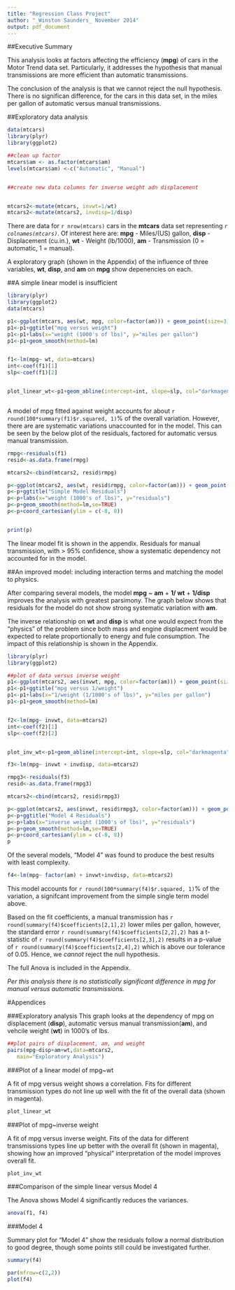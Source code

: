 ```yaml
---
title: "Regression Class Project"
author: "_Winston Saunders_ November 2014"
output: pdf_document
---
```


##Executive Summary

This analysis looks at factors affecting the efficiency (__mpg__) of cars in the Motor Trend data set. Particularly, it addresses the hypothesis that manual transmissions are more efficient than automatic transmissions. 

The conclusion of the analysis is that we cannot reject the null hypothesis. There is no significan difference, for the cars in this data set, in the miles per gallon of automatic versus manual transmissions.


##Exploratory data analysis


```r
data(mtcars)
library(plyr)
library(ggplot2)

##clean up factor
mtcars$am <- as.factor(mtcars$am)
levels(mtcars$am) <-c("Automatic", "Manual")


##create new data columns for inverse weight adn displacement


mtcars2<-mutate(mtcars, invwt=1/wt)
mtcars2<-mutate(mtcars2, invdisp=1/disp)


```
  

There are data for `r nrow(mtcars)` cars in the __mtcars__ data set representing _`r colnames(mtcars)`_.  Of interest here are:
__mpg__ - Miles/(US) gallon, __disp__ - Displacement (cu.in.), __wt__ - Weight (lb/1000), __am__ - Transmission (0 = automatic, 1 = manual).

A exploratory graph (shown in the Appendix) of the influence of three variables, __wt__, __disp__, and __am__ on __mpg__ show depenencies on each.

##A simple linear model is insufficient   


```r
library(plyr)
library(ggplot2)
data(mtcars)

p1<-ggplot(mtcars, aes(wt, mpg, color=factor(am))) + geom_point(size=3)
p1<-p1+ggtitle("mpg versus weight")
p1<-p1+labs(x="weight (1000's of lbs)", y="miles per gallon")
p1<-p1+geom_smooth(method=lm)


f1<-lm(mpg~ wt, data=mtcars)
int<-coef(f1)[1]
slp<-coef(f1)[2]


plot_linear_wt<-p1+geom_abline(intercept=int, slope=slp, col="darkmagenta")



```




A model of mpg fitted against weight accounts for about `r round(100*summary(f1)$r.squared, 1)`% of the overall variation. However, there are are systematic variations unaccounted for in the model. This can be seen by the below plot of the residuals, factored for automatic versus manual transmission. 




```r



rmpg<-residuals(f1)
resid<-as.data.frame(rmpg)

mtcars2<-cbind(mtcars2, resid$rmpg)

p<-ggplot(mtcars2, aes(wt, resid$rmpg, color=factor(am))) + geom_point(size=2)
p<-p+ggtitle("Simple Model Residuals")
p<-p+labs(x="weight (1000's of lbs)", y="residuals")
p<-p+geom_smooth(method=lm,se=TRUE)
p<-p+coord_cartesian(ylim = c(-8, 8)) 


print(p)

```
 
The linear model fit is shown in the appendix. Residuals for manual transmission, with > 95% confidence, show a systematic dependency not accounted for in the model. 

##An improved model: including interaction terms and matching the model to physics.

After comparing several models, the model __mpg__ ~ __am__ + __1/ wt__ + __1/disp__ improves the analysis with greatest parsimony. The graph below shows that residuals for the model do not show strong systematic variation with __am__.  

The inverse relationship on __wt__ and __disp__ is what one would expect from the "physics" of the problem since both mass and engine displacment would be expected to relate proportionally to energy and fule consumption. The impact of this relationship is shown in the Appendix.


```r
library(plyr)
library(ggplot2)

##plot of data versus inverse weight
p1<-ggplot(mtcars2, aes(invwt, mpg, color=factor(am))) + geom_point(size=2)
p1<-p1+ggtitle("mpg versus 1/weight")
p1<-p1+labs(x="1/weight (1/1000's of lbs)", y="miles per gallon")
p1<-p1+geom_smooth(method=lm)


f2<-lm(mpg~ invwt, data=mtcars2)
int<-coef(f2)[1]
slp<-coef(f2)[2]


plot_inv_wt<-p1+geom_abline(intercept=int, slope=slp, col="darkmagenta")


```


```r

f3<-lm(mpg~ invwt + invdisp, data=mtcars2)

rmpg3<-residuals(f3)
resid<-as.data.frame(rmpg3)

mtcars2<-cbind(mtcars2, resid$rmpg3)

p<-ggplot(mtcars2, aes(invwt, resid$rmpg3, color=factor(am))) + geom_point(size=2)
p<-p+ggtitle("Model 4 Residuals")
p<-p+labs(x="inverse weight (1000's of lbs)", y="residuals")
p<-p+geom_smooth(method=lm,se=TRUE)
p<-p+coord_cartesian(ylim = c(-8, 8))
p

```

Of the several models, "Model 4" was found to produce the best results with least complexity.

```r

f4<-lm(mpg~ factor(am) + invwt+invdisp, data=mtcars2)


```

This model accounts for `r round(100*summary(f4)$r.squared, 1)`% of the variation, a signifcant improvement from the simple single term model above.  

Based on the fit coefficients, a manual transmission has `r round(summary(f4)$coefficients[2,1],2)` lower miles per gallon, however, the standard error `r round(summary(f4)$coefficients[2,2],2)` has a t-statistic of `r round(summary(f4)$coefficients[2,3],2)` results in a p-value of `r round(summary(f4)$coefficients[2,4],2)` which is above our tolerance of 0.05. Hence, we _cannot_ reject the null hypothesis.  

The full Anova is included in the Appendix.  

_Per this analysis there is no statistically significant difference in mpg for manual versus automatic transmissions._
  
    
   
#Appendices

###Exploratory analysis
This graph looks at the dependency of mpg on displacement (__disp__), automatic versus manual transmission(__am__), and vehcile weight (__wt__) in 1000's of lbs.

```r

##plot pairs of displacement, am, and weight
pairs(mpg~disp+am+wt,data=mtcars2, 
   main="Exploratory Analysis")
```

###Plot of a linear model of mpg~wt

A fit of mpg versus weight shows a correlation. Fits for different transmission types do not line up well with the fit of the overall data (shown in magenta).  

```r
plot_linear_wt
```

###Plot of mpg~inverse weight

A fit of mpg versus inverse weight. Fits of the data for different transmissions types line up better with the overall fit (shown in magenta), showing how an improved "physical" interpretation of the model improves overall fit.

```r
plot_inv_wt
```

###Comparison of the simple linear versus Model 4

The Anova shows Model 4 significantly reduces the variances.

```r
anova(f1, f4)
```

###Model 4

Summary plot for "Model 4" show the residuals follow a normal distribution to good degree, though some points still could be investigated further. 

```r

summary(f4)

par(mfrow=c(2,2))  
plot(f4)
```

